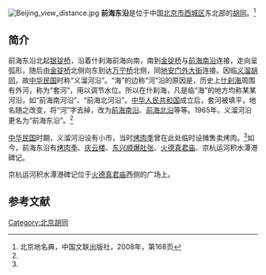 {{Coord|39.9376882|116.3950023|type:landmark_region:CN-11_source:GoogleMaps|display=title}}
{{Veil|time=2015-09-12T07:46:42+00:00}}
[[File:Beijing_view_distance.jpg|thumb]]
'''前海东沿'''是位于中国[[北京市|北京市]][[西城区|西城区]]东北部的[[胡同|胡同]]。<ref name=bjdmd>北京地名典，中国文联出版社，2008年，第168页</ref>

==简介==
前海东沿北起[[银锭桥|银锭桥]]，沿着什刹海前海向南，南到[[金锭桥|金锭桥]]与[[前海南沿|前海南沿]]连接，走向呈弧形，随后由[[金锭桥|金锭桥]]北侧向东到达[[万宁桥|万宁桥]]北侧，同[[地安门外大街|地安门外大街]]连接。因临[[义溜胡同|义溜胡同]]，故[[中华民国|中华民国]]时称“义溜河沿”。“海”的边称“河”沿的原因是，历史上[[什刹海|什刹海]]周围有外河，称为“套河”，用以调节水位。所以在什刹海，凡是临“海”的地方均称某某河沿，如“前海南河沿”、“前海北河沿”。[[中华人民共和国|中华人民共和国]]成立后，套河被填平，地名随之改变，将“河”字去掉，改为[[前海南沿|前海南沿]]、[[前海北沿|前海北沿]]等等。1965年，义溜河沿更名为“前海东沿”。<ref name=bjdmd/>

[[中华民国|中华民国]]时期，义溜河沿设有小市，当时[[烤肉季|烤肉季]]曾在此处临时设摊售卖烤肉。<ref name=bjdmd/>如今，前海东沿有[[烤肉季|烤肉季]]、[[庆云楼|庆云楼]]、[[东兴顺爆肚张|东兴顺爆肚张]]、[[火德真君庙|火德真君庙]]、京杭运河积水潭港碑记。

京杭运河积水潭港碑记位于[[火德真君庙|火德真君庙]]西侧的广场上。
<!--该碑记待校对
{{HideH|京杭运河积水潭港碑记}}
{{引用|
京杭运河积水潭港碑记

今之什刹海原为[[高梁河|高梁河]]古道之一段，后渐形成湖泊。金代为白莲潭之北部水域。元代名为积水潭，或称海子。晚明后，始有什刹海之称。

公元一二六七年，[[元世祖|元世祖]][[忽必烈|忽必烈]]诏命营建[[元大都|大都]]城，历时多年告成。元大都左挽辽碣，右揽河东，北倚峻岭雄关，南临莽原沃野。京华繁庶，风光无限。积水潭正处于大都城之中心部位。元代[[通惠河|通惠河]]建成后，成为[[大运河|京杭运河]]之北端大港。世界驰名之京杭运河北起元大都城积水潭，南抵[[杭州|杭州]]，迢迢三千里，为沟通南北交通之动脉，对国计民生具有重大意义。

上溯金代白莲潭上游承接[[北京西山|西山]]之水灌溉下游农田，为发展漕运之需，曾分别修建了南北两支运河即闸河和漕河。但始因水源不足而受制约。元初修建筑阜通七坝，漕粮经[[坝河|坝河]]可通抵大都[[光熙门|光熙门]]之千斯仓，运输情况有所改进。但漕运水源仍不充沛。

公元一二九一年（[[至元|至元]]二十八年），大科学家、著名水利学家[[郭守敬|郭守敬]]主持实施引[[昌平|昌平]][[白浮泉|白浮泉]]及以下数个水源入[[瓮山泊|瓮山泊]]，经[[长河|长河]]入大都城内积水潭，复东南流至[[通州|通州]]迤南[[李二寺|李二寺]]附近，入[[白河|白河]]以济漕运。

公元一二九三年（至元三十年）秋，工程告竣后，不久元世祖自[[元上都|上都]]返抵大都，过积水潭，见舢舻蔽水，大悦，名曰[[通惠河|通惠河]]。京杭运河自此全线贯通。自南方而来的漕运船舶跨越[[长江|长江]]、[[淮水|淮水]]、[[黄河|黄河]]、[[海河|海河]]诸水，最后经过通惠河可直达大都城中积水潭港。

随着通惠河的通航，元大都经济文化各方面发生了巨变，繁荣富庶、兴旺发达。万宁桥下百舸穿梭，积水潭上千帆云集，[[烟袋斜街|斜街]]一带之商家鳞次栉比，[[北京钟鼓楼|钟鼓楼]]畔之集市接踵摩肩，酒楼茶肆度曲放歌，画舫游船吟诗作画。如此盛况实乃京杭运河积水潭港其时之生动写照。

经过漫长的七百余年，时移代异、几阅兴衰。[[中华人民共和国|中华人民共和国]]政府对什刹海及其迤近一带屡次整治，着力进行保护，使其再度展新篇，焕发异彩。这一历史文化内涵丰富，且景色优美之胜地更加受到人民群众珍视和喜爱。今考京杭运河之史记，积水潭古港之实，撰文镌碑立什刹海之东畔，相期奋进继发取光于未来。

北京市西城区什刹海研究会

二零零七年五月八日}}
{{HideF}}
-->
==参考文献==
{{reflist}}

[[Category:北京胡同|Category:北京胡同]]